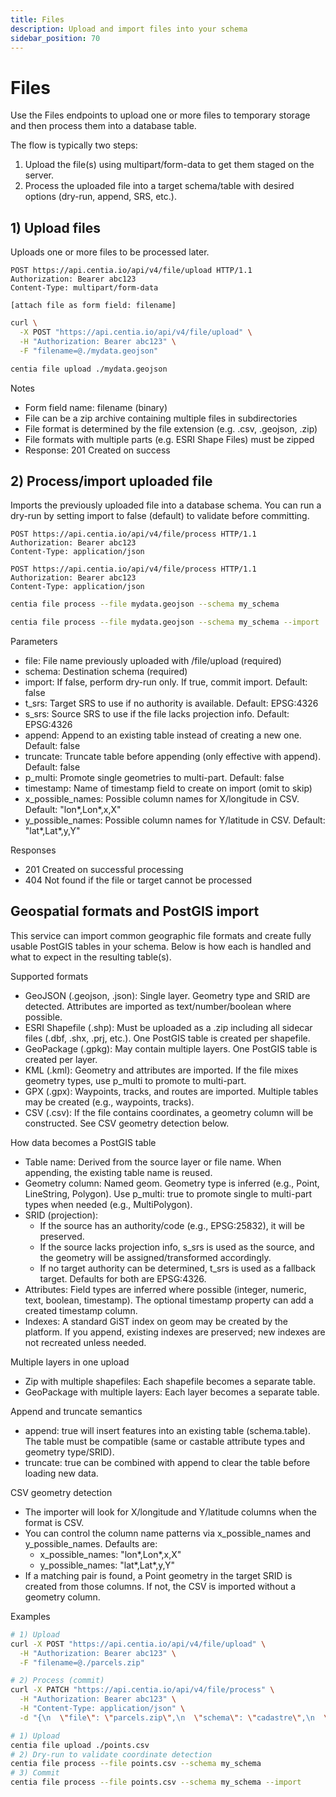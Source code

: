 ```yaml
---
title: Files
description: Upload and import files into your schema
sidebar_position: 70
---
```



# Files

Use the Files endpoints to upload one or more files to temporary storage and then process them into a database table.

The flow is typically two steps:

1. Upload the file(s) using multipart/form-data to get them staged on the server.
2. Process the uploaded file into a target schema/table with desired options (dry-run, append, SRS, etc.).

## 1) Upload files

Uploads one or more files to be processed later.

<Tabs>
  <TabItem value="http" label="HTTP" default>

```http title="Upload a file for later import"
POST https://api.centia.io/api/v4/file/upload HTTP/1.1
Authorization: Bearer abc123
Content-Type: multipart/form-data

[attach file as form field: filename]
```

```bash title="Upload using curl"
curl \
  -X POST "https://api.centia.io/api/v4/file/upload" \
  -H "Authorization: Bearer abc123" \
  -F "filename=@./mydata.geojson"
```

  </TabItem>
  <TabItem value="cli" label="CLI">

```bash title="Upload a file"
centia file upload ./mydata.geojson
```

  </TabItem>
</Tabs>

Notes
- Form field name: filename (binary)
- File can be a zip archive containing multiple files in subdirectories
- File format is determined by the file extension (e.g. .csv, .geojson, .zip)
- File formats with multiple parts (e.g. ESRI Shape Files) must be zipped
- Response: 201 Created on success

## 2) Process/import uploaded file

Imports the previously uploaded file into a database schema. You can run a dry-run by setting import to false (default) to validate before committing.

<Tabs>
  <TabItem value="http" label="HTTP" default>

```http title="Dry-run import (no changes written)"
POST https://api.centia.io/api/v4/file/process HTTP/1.1
Authorization: Bearer abc123
Content-Type: application/json
```

```http title="Commit import (write data to table)"
POST https://api.centia.io/api/v4/file/process HTTP/1.1
Authorization: Bearer abc123
Content-Type: application/json
```

  </TabItem>
  <TabItem value="cli" label="CLI">

```bash title="Dry-run import"
centia file process --file mydata.geojson --schema my_schema
```

```bash title="Commit import"
centia file process --file mydata.geojson --schema my_schema --import
```

  </TabItem>
</Tabs>

Parameters
- file: File name previously uploaded with /file/upload (required)
- schema: Destination schema (required)
- import: If false, perform dry-run only. If true, commit import. Default: false
- t_srs: Target SRS to use if no authority is available. Default: EPSG:4326
- s_srs: Source SRS to use if the file lacks projection info. Default: EPSG:4326
- append: Append to an existing table instead of creating a new one. Default: false
- truncate: Truncate table before appending (only effective with append). Default: false
- p_multi: Promote single geometries to multi-part. Default: false
- timestamp: Name of timestamp field to create on import (omit to skip)
- x_possible_names: Possible column names for X/longitude in CSV. Default: "lon*,Lon*,x,X"
- y_possible_names: Possible column names for Y/latitude in CSV. Default: "lat*,Lat*,y,Y"

Responses
- 201 Created on successful processing
- 404 Not found if the file or target cannot be processed

## Geospatial formats and PostGIS import

This service can import common geographic file formats and create fully usable PostGIS tables in your schema. Below is how each is handled and what to expect in the resulting table(s).

Supported formats
- GeoJSON (.geojson, .json): Single layer. Geometry type and SRID are detected. Attributes are imported as text/number/boolean where possible.
- ESRI Shapefile (.shp): Must be uploaded as a .zip including all sidecar files (.dbf, .shx, .prj, etc.). One PostGIS table is created per shapefile.
- GeoPackage (.gpkg): May contain multiple layers. One PostGIS table is created per layer.
- KML (.kml): Geometry and attributes are imported. If the file mixes geometry types, use p_multi to promote to multi-part.
- GPX (.gpx): Waypoints, tracks, and routes are imported. Multiple tables may be created (e.g., waypoints, tracks).
- CSV (.csv): If the file contains coordinates, a geometry column will be constructed. See CSV geometry detection below.

How data becomes a PostGIS table
- Table name: Derived from the source layer or file name. When appending, the existing table name is reused.
- Geometry column: Named geom. Geometry type is inferred (e.g., Point, LineString, Polygon). Use p_multi: true to promote single to multi-part types when needed (e.g., MultiPolygon).
- SRID (projection):
  - If the source has an authority/code (e.g., EPSG:25832), it will be preserved.
  - If the source lacks projection info, s_srs is used as the source, and the geometry will be assigned/transformed accordingly.
  - If no target authority can be determined, t_srs is used as a fallback target. Defaults for both are EPSG:4326.
- Attributes: Field types are inferred where possible (integer, numeric, text, boolean, timestamp). The optional timestamp property can add a created timestamp column.
- Indexes: A standard GiST index on geom may be created by the platform. If you append, existing indexes are preserved; new indexes are not recreated unless needed.

Multiple layers in one upload
- Zip with multiple shapefiles: Each shapefile becomes a separate table.
- GeoPackage with multiple layers: Each layer becomes a separate table.

Append and truncate semantics
- append: true will insert features into an existing table (schema.table). The table must be compatible (same or castable attribute types and geometry type/SRID).
- truncate: true can be combined with append to clear the table before loading new data.

CSV geometry detection
- The importer will look for X/longitude and Y/latitude columns when the format is CSV.
- You can control the column name patterns via x_possible_names and y_possible_names. Defaults are:
  - x_possible_names: "lon*,Lon*,x,X"
  - y_possible_names: "lat*,Lat*,y,Y"
- If a matching pair is found, a Point geometry in the target SRID is created from those columns. If not, the CSV is imported without a geometry column.

Examples

```bash title="Import a zipped Shapefile as MultiPolygon and assign EPSG:4326 if missing"
# 1) Upload
curl -X POST "https://api.centia.io/api/v4/file/upload" \
  -H "Authorization: Bearer abc123" \
  -F "filename=@./parcels.zip"

# 2) Process (commit)
curl -X PATCH "https://api.centia.io/api/v4/file/process" \
  -H "Authorization: Bearer abc123" \
  -H "Content-Type: application/json" \
  -d "{\n  \"file\": \"parcels.zip\",\n  \"schema\": \"cadastre\",\n  \"import\": true,\n  \"p_multi\": true,\n  \"s_srs\": \"EPSG:4326\"\n}"
```

```bash title="Import a CSV with lon/lat columns into my_schema.points"
# 1) Upload
centia file upload ./points.csv
# 2) Dry-run to validate coordinate detection
centia file process --file points.csv --schema my_schema
# 3) Commit
centia file process --file points.csv --schema my_schema --import
```
